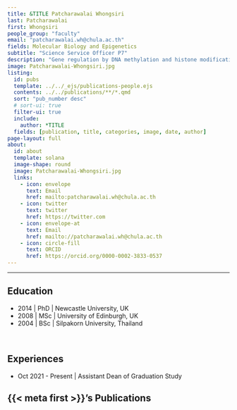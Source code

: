 ```yaml
---
title: &TITLE Patcharawalai Whongsiri
last: Patcharawalai
first: Whongsiri
people_group: "faculty"
email: "patcharawalai.wh@chula.ac.th"
fields: Molecular Biology and Epigenetics
subtitle: "Science Service Officer P7"
description: "Gene regulation by DNA methylation and histone modifications in cancer"
image: Patcharawalai-Whongsiri.jpg
listing:
  id: pubs
  template: ../../_ejs/publications-people.ejs 
  contents: ../../publications/**/*.qmd
  sort: "pub_number desc"
  # sort-ui: true
  filter-ui: true
  include:
    author: *TITLE
  fields: [publication, title, categories, image, date, author]
page-layout: full
about: 
  id: about
  template: solana
  image-shape: round
  image: Patcharawalai-Whongsiri.jpg
  links:
    - icon: envelope
      text: Email
      href: mailto:patcharawalai.wh@chula.ac.th
    - icon: twitter
      text: twitter
      href: https://twitter.com
    - icon: envelope-at
      text: Email
      href: mailto://patcharawalai.wh@chula.ac.th
    - icon: circle-fill
      text: ORCID
      href: https://orcid.org/0000-0002-3833-0537
---
```


<hr>


:::{#about}



## Education

- 2014 | PhD | Newcastle University, UK
- 2008 | MSc | University of Edinburgh, UK
- 2004 | BSc | Silpakorn University, Thailand

<br>

## Experiences

- Oct 2021 - Present | Assistant Dean of Graduation Study

:::

## {{< meta first >}}'s Publications

:::{#pubs}
:::